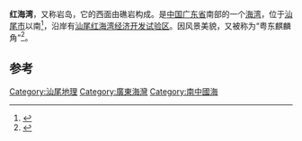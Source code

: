 {{geobox
| 1                 = Lake
<!-- *** Mallhuvud *** -->
| name              = Honghai Wan
| native_name       = 红海湾
| other_name        = Hang-hai Wan
| category          = Vik
| etymology         = 
| nickname          =
<!-- *** Bild *** -->
| image             = 
| image_caption     =
<!-- *** Länder, regioner mm *** -->
| country           = 中國
| country_flag      = true
| state             = [[廣東省|廣東省]]
| state_type        = Provins
| region            = 
| region_type       = 
| district          = 
| district_type     = 
| municipality      = 
| municipality_type =
<!-- *** Huvudsjö, föremål i området mm *** -->
| parent            = 
| city              = 
| river             = 
| landmark          =
<!-- *** Bifloder *** -->
| tributary_left    = 
| tributary_right   =
<!-- *** Lägen, källa och mynning *** -->
| source            = 
| source_location   = 
| source_region     = 
| source_country    = 
| source_elevation  = 
| source_lat_d      = 
| source_lat_m      = 
| source_lat_s      = 
| source_lat_NS     = 
| source_long_d     = 
| source_long_m     = 
| source_long_s     = 
| source_long_EW    = 
| source_confluence = 
| mouth             = 
| mouth_location    = 
| mouth_region      = 
| mouth_country     = 
| mouth_elevation   = 
| mouth_lat_d       = 
| mouth_lat_m       = 
| mouth_lat_s       = 
| mouth_lat_NS      = 
| mouth_long_d      = 
| mouth_long_m      = 
| mouth_long_s      = 
| mouth_long_EW     =
<!-- *** Dimensioner och avrinningsområde *** -->
| area              = 
| length            = 
| width             = 
| depth             = 
| elevation         = 
| volume            = 
| watershed         =
<!-- *** Flöde *** -->
| discharge         = 
| discharge_max     = 
| discharge_min     =
<!-- *** Fria fält *** -->
| free              = 
| free_type         =
<!-- *** Kartor *** -->
| map               = 
| map_caption       = Läge i Kina
| map_locator       = Asien
| map_locator_x     = 
| map_locator_y     =
<!-- *** Fotnoter *** -->
| footnotes         = 
| other_name1       = Honghai Bay
| other_name2       = Hung-hai Wan
| lat_d             = 22.76195
| long_d            = 115.18508
| timezone_label    = Asia/Shanghai
| utc_offset        = +8
| timezone          = [[China_Time|CT]]
| geonames          = 1808136    
}}

'''红海湾'''，又称岩岛，它的西面由礁岩构成。是[[中国|中国]][[广东省|广东省]]南部的一个[[海湾|海湾]]，位于[[汕尾市|汕尾市]]以南<ref>{{Cite book|title=怡然阁拾碎 续集|last=黄锡章著|first=|publisher=天马出版有限公司 ,|year=2013年6月|isbn=9789624505177|location=|pages=185}}</ref>，沿岸有[[汕尾红海湾经济开发试验区|汕尾红海湾经济开发试验区]]。因风景美貌，又被称为“粤东麒麟角”<ref>{{Cite book|title=广东|last=《走遍中国》编辑部编|first=|publisher=北京：中国旅游出版社|year=2008年5月|isbn=978-7-5032-3423-1|location=|pages=157}}</ref>。

==参考==
{{reflist}}

{{中国海洋}}
{{DEFAULTSORT:Honghai}}
[[Category:汕尾地理|Category:汕尾地理]]
[[Category:廣東海灣|Category:廣東海灣]]
[[Category:南中國海|Category:南中國海]]